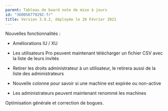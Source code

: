 ```yaml
---
parent: Tableau de board note de mise à jours
id: "360056779292-fr"
title: Version 3.9.2, déployée le 20 Février 2021
---
```

Nouvelles fonctionnalités :

- Améliorations IU / XU

- Les utilisateurs Pro peuvent maintenant télécharger un fichier CSV avec la liste de leurs invités

- Retirer les droits administrateur à un utilisateur, le retirera aussi de la liste des administrateurs

- Nouvelle colonne pour savoir si une machine est expirée ou non-active

- Les administrateurs peuvent maintenant renommé les machines

Optimisation générale et correction de bogues.
